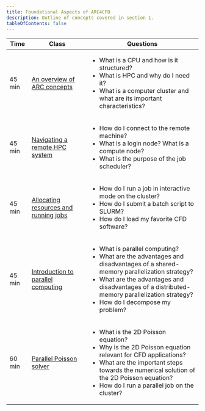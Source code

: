 ```yaml
---
title: Foundational Aspects of ARC4CFD
description: Outline of concepts covered in section 1.
tableOfContents: false
---
```


| Time | Class | Questions |
| ------- | ------- | ------- |
| 45 min | [An overview of ARC concepts](../part1) | <ul><li>What is a CPU and how is it structured?</li><li>What is HPC and why do I need it?</li><li>What is a computer cluster and what are its important characteristics?</li></ul> |
| 45 min | [Navigating a remote HPC system](../part2) | <ul><li>How do I connect to the remote machine?</li><li>What is a login node? What is a compute node?</li><li>What is the purpose of the job scheduler?</li></ul> |
| 45 min | [Allocating resources and running jobs](../part3) | <ul><li>How do I run a job in interactive mode on the cluster?</li><li>How do I submit a batch script to SLURM?</li><li>How do I load my favorite CFD software?</li></ul> |
| 45 min | [Introduction to parallel computing](../part4) | <ul><li> What is parallel computing?</li><li>What are the advantages and disadvantages of a shared-memory parallelization strategy?</li><li>What are the advantages and disadvantages of a distributed-memory parallelization strategy?</li><li>How do I decompose my problem?</li></ul> |
| 60 min | [Parallel Poisson solver](../part5) | <ul><li>What is the 2D Poisson equation?</li><li>Why is the 2D Poisson equation relevant for CFD applications?</li><li>What are the important steps towards the numerical solution of the 2D Poisson equation?</li><li>How do I run a parallel job on the cluster?</li></ul> |